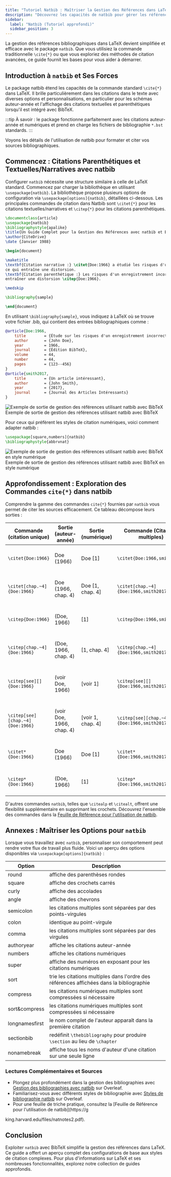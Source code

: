 ```yaml
---
title: "Tutoriel Natbib : Maîtriser la Gestion des Références dans LaTeX avec BibTeX"  
description: "Découvrez les capacités de natbib pour gérer les références bibliographiques dans LaTeX. Ce tutoriel approfondi couvre les essentiels de natbib, des citations dans le texte à l'intégration avec BibTeX."  
sidebar:  
  label: "Natbib (Tutoriel approfondi)"  
  sidebar_position: 3  
---
```




La gestion des références bibliographiques dans LaTeX devient simplifiée et efficace avec le package `natbib`. Que vous utilisiez la commande traditionnelle `\cite{*}` ou que vous exploriez des méthodes de citation avancées, ce guide fournit les bases pour vous aider à démarrer.

<CiteDrive />

## Introduction à `natbib` et Ses Forces

Le package natbib étend les capacités de la commande standard `\cite{*}` dans LaTeX. Il brille particulièrement dans les citations dans le texte avec diverses options et personnalisations, en particulier pour les schémas auteur-année et l'affichage des citations textuelles et parenthétiques lorsqu'il est intégré avec BibTeX.

:::tip
À savoir : le package fonctionne parfaitement avec les citations auteur-année et numériques et prend en charge les fichiers de bibliographie `*.bst` standards.
:::

Voyons les détails de l'utilisation de natbib pour formater et citer vos sources bibliographiques.

## Commencez : Citations Parenthétiques et Textuelles/Narratives avec natbib

Configurer `natbib` nécessite une structure similaire à celle de LaTeX standard. Commencez par charger la bibliothèque en utilisant `\usepackage{natbib}`. La bibliothèque propose plusieurs options de configuration via `\usepackage[options]{natbib}`, détaillées ci-dessous. Les principales commandes de citation dans Natbib sont `\citet{*}` pour les citations textuelles/narratives et `\citep{*}` pour les citations parenthétiques.

```latex
\documentclass{article}
\usepackage{natbib}
\bibliographystyle{apalike}
\title{Un Guide Complet pour la Gestion des Références avec natbib et BibTeX}
\author{CiteDrive}
\date {Janvier 1988}

\begin{document}

\maketitle
\textbf{Citation narrative :} \citet{Doe:1966} a étudié les risques d'un enregistrement incorrect [...] 
ce qui entraîne une distorsion.
\textbf{Citation parenthétique :} Les risques d'un enregistrement incorrect [...] pourraient 
entraîner une distorsion \citep{Doe:1966}.

\medskip

\bibliography{sample}

\end{document}
```

En utilisant `\bibliography{sample}`, vous indiquez à LaTeX où se trouve votre fichier .bib, qui contient des entrées bibliographiques comme :

```bibtex
@article{Doe:1966,
	title        = {Étude sur les risques d'un enregistrement incorrect [...] et leur impact sur [...].},
	author       = {John Doe},
	year         = 1966,
	journal      = {Édition BibTeX},
	volume       = 44,
	number       = 44,
	pages        = {123--456}
}
@article{smith2017,
	title        = {Un article intéressant},
	author       = {John Smith},
	year         = {2017},
	journal      = {Journal des Articles Intéressants}
}
```

![Exemple de sortie de gestion des références utilisant natbib avec BibTeX](@assets/images/tutorial/output_example_bibtex_natbib.png)Exemple de sortie de gestion des références utilisant natbib avec BibTeX

Pour ceux qui préfèrent les styles de citation numériques, voici comment adapter natbib :

```latex
\usepackage[square,numbers]{natbib}
\bibliographystyle{abbrvnat}
```

![Exemple de sortie de gestion des références utilisant natbib avec BibTeX en style numérique](@assets/images/tutorial/output_example_bibtex_natbib_numeric.png)Exemple de sortie de gestion des références utilisant natbib avec BibTeX en style numérique

## Approfondissement : Exploration des Commandes `cite{*}` dans natbib

Comprendre la gamme des commandes `cite{*}` fournies par `natbib` vous permet de citer les sources efficacement. Ce tableau décompose leurs sorties :

| Commande (citation unique) | Sortie (auteur-année) | Sortie (numérique) | Commande (Citations multiples) | Sortie (auteur-année) | Sortie (numérique) |
|---------------------------|----------------------|------------------|------------------------------|---|---|
|`\citet{Doe:1966}`|Doe (1966) |Doe [1]|`\citet{Doe:1966,smith2017}`|Doe (1966); Smith (2017)|Doe [1], Smith [2]|
|`\citet[chap.~4]{Doe:1966}`|Doe (1966, chap. 4)|Doe [1, chap. 4]|`\citet[chap.~4]{Doe:1966,smith2017}`|Doe (1966); Smith (2017, chap. 4)|Doe [1], Smith [2, chap. 4]|
|`\citep{Doe:1966}`|(Doe, 1966)|[1]|`\citep{Doe:1966,smith2017}`|(Doe, 1966; Smith, 2017)|[1, 2]|
|`\citep[chap.~4]{Doe:1966}`|(Doe, 1966, chap. 4)|[1, chap. 4]|`\citep[chap.~4]{Doe:1966,smith2017}`|(Doe, 1966; Smith, 2017, chap. 4)|1, 2, chap. 4]|
|`\citep[see][]{Doe:1966}`|(voir Doe, 1966)|[voir 1]|`\citep[see][]{Doe:1966,smith2017}`|(voir Doe, 1966; Smith, 2017)|[voir 1, 2]|
|`\citep[see][chap.~4]{Doe:1966}`|(voir Doe, 1966, chap. 4)|[voir 1, chap. 4]|`\citep[see][chap.~4]{Doe:1966,smith2017}`|(voir Doe, 1966; Smith, 2017, chap. 4)|[voir 1, 2, chap. 4]|
|`\citet*{Doe:1966}`|Doe (1966)|Doe [1]|`\citet*{Doe:1966,smith2017}`|Doe (1966); Smith (2017)|Doe [1], Smith [2]|
|`\citep*{Doe:1966}`|(Doe, 1966)|[1]|`\citep*{Doe:1966,smith2017}`|(Doe, 1966; Smith, 2017)|[1, 2]|

D'autres commandes `natbib`, telles que `\citealp` et `\citealt`, offrent une flexibilité supplémentaire en supprimant les crochets. Découvrez l'ensemble des commandes dans la [Feuille de Référence pour l'utilisation de natbib](https://gking.harvard.edu/files/natnotes2.pdf).

## Annexes : Maîtriser les Options pour `natbib`

Lorsque vous travaillez avec `natbib`, personnaliser son comportement peut rendre votre flux de travail plus fluide. Voici un aperçu des options disponibles via `\usepackage[options]{natbib}` :

| Option | Description |
|----------------------|----------|
|round|affiche des parenthèses rondes|
|square|affiche des crochets carrés|
|curly|affiche des accolades|
|angle|affiche des chevrons|
|semicolon|les citations multiples sont séparées par des points-virgules|
|colon|identique au point-virgule|
|comma|les citations multiples sont séparées par des virgules|
|authoryear|affiche les citations auteur-année|
|numbers|affiche les citations numériques|
|super|affiche des numéros en exposant pour les citations numériques|
|sort|trie les citations multiples dans l'ordre des références affichées dans la bibliographie|
|compress|les citations numériques multiples sont compressées si nécessaire|
|sort&compress|les citations numériques multiples sont compressées si nécessaire|
|longnamesfirst|le nom complet de l'auteur apparaît dans la première citation|
|sectionbib|redéfinit `\thebibliography` pour produire `\section` au lieu de `\chapter`|
|nonamebreak|affiche tous les noms d'auteur d'une citation sur une seule ligne|

### Lectures Complémentaires et Sources

- Plongez plus profondément dans la gestion des bibliographies avec [Gestion des bibliographies avec natbib](https://www.overleaf.com/learn/latex/Bibliography_management_with_natbib) sur Overleaf.
- Familiarisez-vous avec différents styles de bibliographie avec [Styles de bibliographie natbib](https://www.overleaf.com/learn/latex/Natbib_bibliography_styles) sur Overleaf.
- Pour une feuille de triche pratique, consultez la [Feuille de Référence pour l'utilisation de natbib](https://g

king.harvard.edu/files/natnotes2.pdf).

## Conclusion

Exploiter `natbib` avec BibTeX simplifie la gestion des références dans LaTeX. Ce guide a offert un aperçu complet des configurations de base aux styles de citation complexes. Pour plus d'informations sur LaTeX et ses nombreuses fonctionnalités, explorez notre collection de guides approfondis.
